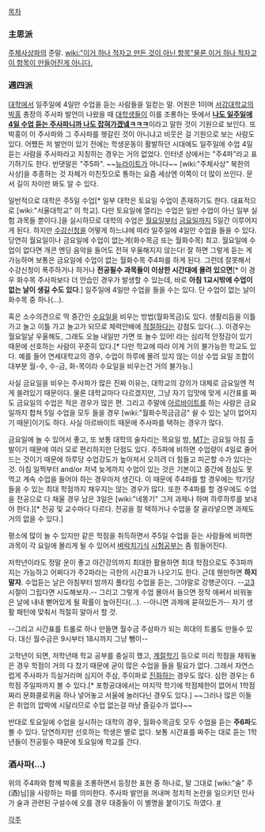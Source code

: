 [[목차]]

=== 主思派 ===
[[주체사상파]]의 준말. [[wiki:"이거 하나 적자고 만든 것이 아닌 항목"물론 이거 하나 적자고 이 항목이 만들어진게 아니다.]]

=== 週四派 ===
[[대학]]에서 일주일에 4일만 수업을 듣는 사람들을 일컫는 말. 어원은 1이며 [[서강대학교]]의 [[박홍]] 총장의 주사파 발언이 나왔을 때 [[대학생]]들이 이를 조롱하는 뜻에서 '''[[언어유희|나도 일주일에 4일 수업 듣는 주사파니까 나도 잡혀가겠넼ㅋㅋㅋ]]'''이라고 말한 것이 기원으로 보인다. 또 박홍이 이 주사파와 그 주사파를 헷갈린 것이 아니냐고 비웃은 걸 기원으로 보는 사람도 있다. 어쨌든 저 발언이 있기 전에는 학생운동이 활발하던 시대에도 일주일에 수업 4일 듣는 사람을 주사파라고 지칭하는 경우는 거의 없었다. 인터넷 상에서는 "주4파"라고 표기하기도 한다. 반댓말은 "주5파". ~~[[뉴라이트]]가 아니다~~ [wiki:"주체사상" 북한의 사상]을 추종하는 것 자체가 미친짓으로 통하는 요즘 세상엔 이쪽이 더 많이 쓰인다. 문서 길이 차이만 봐도 알 수 있다. 

일반적으로 대학은 주5일 수업[* 일부 대학은 토요일 수업이 존재하기도 한다. 대표적으로 [wiki:"서울대학교" 이 학교]. 다만 토요일에 열리는 수업은 일반 수업이 아닌 일부 실험 과목들 뿐이다.]을 실시하므로 대학의 수업은 [[월요일]]부터 [[금요일]]까지 5일간 이루어지게 된다. 하지만 [[수강신청]]을 어떻게 하느냐에 따라 일주일에 4일만 수업을 들을 수 있다. 당연히 월요일이나 금요일에 수업이 없는게('''{{{#red 월}}}'''화수목금'''{{{#red 토일}}}''' 또는 월화수목'''{{{#red 금토일}}}''') 최고. 월요일에 수업이 없다면 개콘 엔딩 음악을 들어도 전혀 우울해지지 않는다! 잘 하면 그렇게 듣는 게 가능하며 보통은 금요일에 수업이 없는 월화수목 주4파를 하게 된다. 그런데 잘못해서 수강신청이 폭주하거나 하거나 '''전공필수 과목들이 이상한 시간대에 몰려 있으면'''[* 이 경우 화수목 주사파보다 더 안습인 경우가 발생할 수 있는데, 바로 '''아침 1교시밖에 수업이 없는 날이 생길 수도 있다'''.] 일주일에 4일만 수업을 들을 수는 있다. 단 수업이 없는 날이 화수목 중 하나(…). 

혹은 소수의견으로 딱 중간인 [[수요일]]을 비우는 방법(월화'''{{{#red 수}}}'''목금'''{{{#red 토일}}}''')도 있다. 생활리듬을 이틀 가고 놀고 이틀 가고 놀고가 되므로 체력안배에 [[적절]]하다는 강점도 있다(...). 이경우는 월요일날 우울해도, 그래도 오늘 내일만 가면 또 놀수 있어! 라는 심리적 안정감이 있기 때문에 선호하는 사람이 꾸준히 있다.[* 다만 학교에 따라 이게 거의 불가능한 학교도 있다. 예를 들어 연세대학교의 경우, 수업이 하루에 몰려 있지 않는 이상 수업 요일 조합이 대부분 월-수, 수-금, 화-목이라 수요일을 비우는건 거의 불가능.]

사실 금요일을 비우는 주사파가 많은 진짜 이유는, 대학교의 강의가 대체로 금요일엔 적게 쏠려있기 때문이다. 물론 대학교마다 다르겠지만, 그냥 자기 입맛에 맞게 시간표를 짜도 금요일의 수업은 적은 경우가 많은 편. 그리고 주말에 [[아르바이트]]를 하는 사람은 금요일까지 합쳐 5일 수업을 모두 들을 경우 [wiki:"월화수목금금금" 쉴 수 있는 날이 없어지기 때문]이기도 하다. 사실 아르바이트 때문에 주사파를 택하는 경우가 많다. 

금요일에 놀 수 있어서 좋고, 또 보통 대학의 술자리는 목요일 밤, [[MT]]는 금요일 아침 출발이기 때문에 여러 모로 편리하지만 단점도 있다. 주5파에 비하면 수업량이 4일로 줄어드는 것이기 때문에 하루당 수업강도가 높아져서 오히려 더 힘들고 피곤할 수가 있다는 것. 아침 일찍부터 and/or 저녁 늦게까지 수업이 있는 것은 기본이고 중간에 점심도 못 먹고 계속 수업을 들어야 하는 경우마저 생긴다. 이 때문에 주4파를 할 경우에는 학기당 들을 수 있는 최대 학점까지 채우지는 않는 경우가 많다. 또한 주4파를 할 경우에도 수업을 전공으로 다 채울 경우 남은 3일은 [wiki:"네똥기" 그저 과제나 하며 하루하루를 보내야 한다.][* 전공 및 교수마다 다르다. 전공을 잘 택하거나 수업을 잘 골라넣으면 과제도 거의 없을 수 있다.] 

평소에 많이 놀 수 있지만 같은 학점을 취득하면서 주5일 수업을 듣는 사람들에 비하면 과목이 각 요일에 몰리게 될 수 있어서 [[벼락치기]]식 [[시험]]공부는 좀 힘들어진다. 

저학년이라도 정말 운이 좋고 야간강의까지 최대한 활용하면 최대 학점으로도 주3파까지는 가능하고 어쩌다가 주2파라는 극한의 시간표가 나오기도 한다. 근데 웬만하면 '''하지 말자'''. 수업듣는 날은 아침부터 밤까지 풀타임 수업을 듣는, 그야말로 강행군이다. --[[고3]] 시절이 그립다면 시도해보자.-- 그리고 그렇게 수업 몰아서 들으면 정작 애써서 비워놓은 날에 내내 뻗어있게 될 확률이 높아진다(...). --아니면 과제에 묻혀있든가-- 자기 생활 패턴에 맞춰서 적절히 알아서 할 것. 

--그리고 시간표를 트롤로 하나 만들면 월수금 주삼파가 되는 희대의 트롤도 만들수 있다. 대신 월수금은 9시부터 18시까지 그냥 뺑이--

고학년이 되면, 저학년때 학교 공부를 충실히 했고, [[계절학기]] 등으로 미리 학점을 채워놓은 경우 학점이 거의 다 찼기 때문에 굳이 많은 수업을 들을 필요가 없다. 그래서 자연스럽게 주사파가 득실거리며 심지어 주삼, 주이파로 [[진화]]하는 경우도 많다. 심한 경우는 6학점 주일파까지 볼 수 있다.[* 포항공대에서는 마지막 학기에 학점제한이 없어서 1학점짜리 문화콜로퀴움 하나 넣어놓고 서울에 놀러다닌 경우도 있다.] ~~그러나 많은 이들은 취업의 압박에 시달리므로 수업 없는걸 마냥 즐길수가 없다~~ 

반대로 토요일에 수업을 실시하는 대학의 경우, 월화수목금토 모두 수업을 듣는 '''주6파'''도 볼 수 있다. 당연하지만 선호하는 학생은 별로 없다. 보통 시간표를 짜주는 대로 듣는 1학년들이 전공필수 때문에 토요일에 학교를 간다. 
=== 酒사파(...) === 
위의 주4파와 함께 박홍을 조롱하면서 등장한 표현 중 하나로,  말 그대로 [wiki:"술" 주(酒)님]을 사랑하는 파를 의미한다. 주사파 발언을 꺼내며 정치적 논란을 일으키던 인사가 술과 관련된 구설수에 오를 경우 대중들이 이 별명을 붙이기도 하였다. [http://news.naver.com/main/read.nhn?mode=LSD&mid=sec&sid1=100&oid=047&aid=0000054679 #]

[[각주]]
